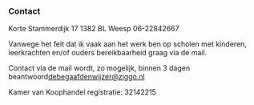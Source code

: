 ### Contact

Korte Stammerdijk 17
1382 BL Weesp
06-22842667

Vanwege het feit dat ik vaak aan het werk ben op scholen met kinderen, leerkrachten en/of ouders bereikbaarheid graag via de mail.

Contact via de mail wordt, zo mogelijk, binnen 3 dagen beantwoord[debegaafdenwijzer@ziggo.nl](mailto:debegaafdenwijzer@ziggo.nl)

Kamer van Koophandel registratie: 32142215
